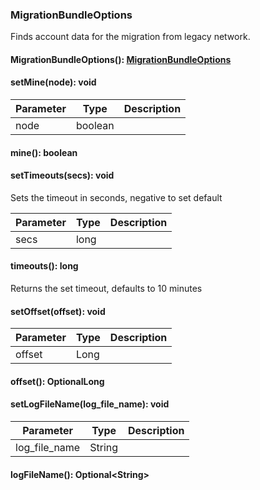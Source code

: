### MigrationBundleOptions
Finds account data for the migration from legacy network.

#### MigrationBundleOptions(): [MigrationBundleOptions](#migrationbundleoptions)



#### setMine(node): void



| Parameter       | Type |  Description |
| --------------- | -------- | -------- |
| node | boolean |   |

#### mine(): boolean



#### setTimeouts(secs): void

Sets the timeout in seconds, negative to set default

| Parameter       | Type |  Description |
| --------------- | -------- | -------- |
| secs | long |   |

#### timeouts(): long

Returns the set timeout, defaults to 10 minutes

#### setOffset(offset): void



| Parameter       | Type |  Description |
| --------------- | -------- | -------- |
| offset | Long |   |

#### offset(): OptionalLong



#### setLogFileName(log_file_name): void



| Parameter       | Type |  Description |
| --------------- | -------- | -------- |
| log_file_name | String |   |

#### logFileName(): Optional&lt;String&gt;


